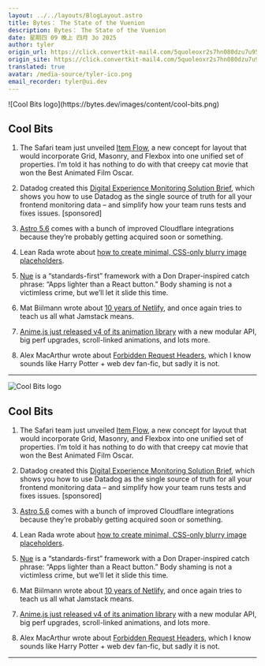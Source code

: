 ```yaml
---
layout: ../../layouts/BlogLayout.astro
title: Bytes： The State of the Vuenion
description: Bytes： The State of the Vuenion
date: 星期四 09 晚上 四月 3o 2025
author: tyler
origin_url: https://click.convertkit-mail4.com/5quoleoxr2s7hn080dzu7u95qqv44in/qvh8h8ud79r2lnul/aHR0cHM6Ly9ieXRlcy5kZXYvYXJjaGl2ZXMvMzgx
origin_site: https://click.convertkit-mail4.com/5quoleoxr2s7hn080dzu7u95qqv44in/qvh8h8ud79r2lnul/aHR0cHM6Ly9ieXRlcy5kZXYvYXJjaGl2ZXMvMzgx
translated: true
avatar: /media-source/tyler-ico.png
email_recorder: tyler@ui.dev
---
```



<Reference client:only="react" title="Bytes： The State of the Vuenion" url="https://click.convertkit-mail4.com/5quoleoxr2s7hn080dzu7u95qqv44in/qvh8h8ud79r2lnul/aHR0cHM6Ly9ieXRlcy5kZXYvYXJjaGl2ZXMvMzgx" />

<Detail client:only="react">
	![Cool Bits logo](https://bytes.dev/images/content/cool-bits.png)

## Cool Bits

1.  The Safari team just unveiled [Item Flow](https://click.convertkit-mail4.com/5quoleoxr2s7hn080dzu7u95qqv44in/m2h7h6u3gd80lrcm/aHR0cHM6Ly93ZWJraXQub3JnL2Jsb2cvMTY1ODcvaXRlbS1mbG93LXBhcnQtMS1hLW5ldy11bmlmaWVkLWNvbmNlcHQtZm9yLWxheW91dC8=), a new concept for layout that would incorporate Grid, Masonry, and Flexbox into one unified set of properties. I’m told it has nothing to do with that creepy cat movie that won the Best Animated Film Oscar.
    
2.  Datadog created this [Digital Experience Monitoring Solution Brief](https://click.convertkit-mail4.com/5quoleoxr2s7hn080dzu7u95qqv44in/dphehmue4l0wxzbm/aHR0cHM6Ly93d3cuZGF0YWRvZ2hxLmNvbS9yZXNvdXJjZXMvZGlnaXRhbC1leHBlcmllbmNlLW1vbml0b3Jpbmctc29sdXRpb24tYnJpZWYvP3V0bV9jYW1wYWlnbj1kZy1hcG0td3ctZGVtLWJyaWVmLWJ5dGVzJnV0bV9tZWRpdW09bmV3c2xldHRlciZ1dG1fc291cmNlPWJ5dGVzZGV2), which shows you how to use Datadog as the single source of truth for all your frontend monitoring data – and simplify how your team runs tests and fixes issues. \[sponsored\]
    
3.  [Astro 5.6](https://click.convertkit-mail4.com/5quoleoxr2s7hn080dzu7u95qqv44in/e0hph0u7p80wzpt8/aHR0cHM6Ly9hc3Ryby5idWlsZC9ibG9nL2FzdHJvLTU2MC8=) comes with a bunch of improved Cloudflare integrations because they’re probably getting acquired soon or something.
    
4.  Lean Rada wrote about [how to create minimal, CSS-only blurry image placeholders](https://click.convertkit-mail4.com/5quoleoxr2s7hn080dzu7u95qqv44in/7qh7h2u9krope6iz/aHR0cHM6Ly9sZWFucmFkYS5jb20vbm90ZXMvY3NzLW9ubHktbHFpcC8=).
    
5.  [Nue](https://click.convertkit-mail4.com/5quoleoxr2s7hn080dzu7u95qqv44in/owhkhwuwk2rlentv/aHR0cHM6Ly9udWVqcy5vcmcvZG9jcy8=) is a “standards-first” framework with a Don Draper-inspired catch phrase: “Apps lighter than a React button.” Body shaming is not a victimless crime, but we’ll let it slide this time.
    
6.  Mat Biilmann wrote about [10 years of Netlify](https://click.convertkit-mail4.com/5quoleoxr2s7hn080dzu7u95qqv44in/z2hgh7ue4q3rzrfp/aHR0cHM6Ly9iaWlsbWFubi5ibG9nL2FydGljbGVzLzEwLXllYXJzLW9mLW5ldGxpZnkv), and once again tries to teach us all what Jamstack means.
    
7.  [Anime.js just released v4 of its animation library](https://click.convertkit-mail4.com/5quoleoxr2s7hn080dzu7u95qqv44in/p8hehqu43nz5elsq/aHR0cHM6Ly9hbmltZWpzLmNvbS8=) with a new modular API, big perf upgrades, scroll-linked animations, and lots more.
    
8.  Alex MacArthur wrote about [Forbidden Request Headers](https://click.convertkit-mail4.com/5quoleoxr2s7hn080dzu7u95qqv44in/x0hph3uer5wdm7c5/aHR0cHM6Ly9tYWNhcnRodXIubWUvcG9zdHMvZm9yYmlkZGVuLXJlcXVlc3QtaGVhZGVycy8=), which I know sounds like Harry Potter + web dev fan-fic, but sadly it is not.
    

* * *


</Detail>

![Cool Bits logo](https://bytes.dev/images/content/cool-bits.png)

## Cool Bits

1. The Safari team just unveiled [Item Flow](https://click.convertkit-mail4.com/5quoleoxr2s7hn080dzu7u95qqv44in/m2h7h6u3gd80lrcm/aHR0cHM6Ly93ZWJraXQub3JnL2Jsb2cvMTY1ODcvaXRlbS1mbG93LXBhcnQtMS1hLW5ldy11bmlmaWVkLWNvbmNlcHQtZm9yLWxheW91dC8=), a new concept for layout that would incorporate Grid, Masonry, and Flexbox into one unified set of properties. I’m told it has nothing to do with that creepy cat movie that won the Best Animated Film Oscar.

2. Datadog created this [Digital Experience Monitoring Solution Brief](https://click.convertkit-mail4.com/5quoleoxr2s7hn080dzu7u95qqv44in/dphehmue4l0wxzbm/aHR0cHM6Ly93d3cuZGF0YWRvZ2hxLmNvbS9yZXNvdXJjZXMvZGlnaXRhbC1leHBlcmllbmNlLW1vbml0b3Jpbmctc29sdXRpb24tYnJpZWYvP3V0bV9jYW1wYWlnbj1kZy1hcG0td3ctZGVtLWJyaWVmLWJ5dGVzJnV0bV9tZWRpdW09bmV3c2xldHRlciZ1dG1fc291cmNlPWJ5dGVzZGV2), which shows you how to use Datadog as the single source of truth for all your frontend monitoring data – and simplify how your team runs tests and fixes issues. \[sponsored]

3. [Astro 5.6](https://click.convertkit-mail4.com/5quoleoxr2s7hn080dzu7u95qqv44in/e0hph0u7p80wzpt8/aHR0cHM6Ly9hc3Ryby5idWlsZC9ibG9nL2FzdHJvLTU2MC8=) comes with a bunch of improved Cloudflare integrations because they’re probably getting acquired soon or something.

4. Lean Rada wrote about [how to create minimal, CSS-only blurry image placeholders](https://click.convertkit-mail4.com/5quoleoxr2s7hn080dzu7u95qqv44in/7qh7h2u9krope6iz/aHR0cHM6Ly9sZWFucmFkYS5jb20vbm90ZXMvY3NzLW9ubHktbHFpcC8=).

5. [Nue](https://click.convertkit-mail4.com/5quoleoxr2s7hn080dzu7u95qqv44in/owhkhwuwk2rlentv/aHR0cHM6Ly9udWVqcy5vcmcvZG9jcy8=) is a “standards-first” framework with a Don Draper-inspired catch phrase: “Apps lighter than a React button.” Body shaming is not a victimless crime, but we’ll let it slide this time.

6. Mat Biilmann wrote about [10 years of Netlify](https://click.convertkit-mail4.com/5quoleoxr2s7hn080dzu7u95qqv44in/z2hgh7ue4q3rzrfp/aHR0cHM6Ly9iaWlsbWFubi5ibG9nL2FydGljbGVzLzEwLXllYXJzLW9mLW5ldGxpZnkv), and once again tries to teach us all what Jamstack means.

7. [Anime.js just released v4 of its animation library](https://click.convertkit-mail4.com/5quoleoxr2s7hn080dzu7u95qqv44in/p8hehqu43nz5elsq/aHR0cHM6Ly9hbmltZWpzLmNvbS8=) with a new modular API, big perf upgrades, scroll-linked animations, and lots more.

8. Alex MacArthur wrote about [Forbidden Request Headers](https://click.convertkit-mail4.com/5quoleoxr2s7hn080dzu7u95qqv44in/x0hph3uer5wdm7c5/aHR0cHM6Ly9tYWNhcnRodXIubWUvcG9zdHMvZm9yYmlkZGVuLXJlcXVlc3QtaGVhZGVycy8=), which I know sounds like Harry Potter + web dev fan-fic, but sadly it is not.

***


